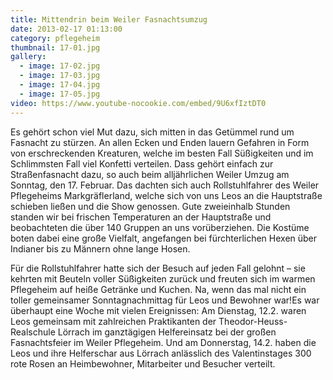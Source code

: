 ```yaml
---
title: Mittendrin beim Weiler Fasnachtsumzug
date: 2013-02-17 01:13:00
category: pflegeheim
thumbnail: 17-01.jpg
gallery:
  - image: 17-02.jpg
  - image: 17-03.jpg
  - image: 17-04.jpg
  - image: 17-05.jpg
video: https://www.youtube-nocookie.com/embed/9U6xfIztDT0
---
```


Es gehört schon viel Mut dazu, sich mitten in das Getümmel rund um Fasnacht zu stürzen. An allen Ecken und Enden lauern Gefahren in Form von erschreckenden Kreaturen, welche im besten Fall Süßigkeiten und im Schlimmsten Fall viel Konfetti verteilen. Dass gehört einfach zur Straßenfasnacht dazu, so auch beim alljährlichen Weiler Umzug am Sonntag, den 17. Februar. Das dachten sich auch Rollstuhlfahrer des Weiler Pflegeheims Markgräflerland, welche sich von uns Leos an die Hauptstraße schieben ließen und die Show genossen. Gute zweieinhalb Stunden standen wir bei frischen Temperaturen an der Hauptstraße und beobachteten die über 140 Gruppen an uns vorüberziehen. Die Kostüme boten dabei eine große Vielfalt, angefangen bei fürchterlichen Hexen über Indianer bis zu Männern ohne lange Hosen.

Für die Rollstuhlfahrer hatte sich der Besuch auf jeden Fall gelohnt – sie kehrten mit Beuteln voller Süßigkeiten zurück und freuten sich im warmen Pflegeheim auf heiße Getränke und Kuchen. Na, wenn das mal nicht ein toller gemeinsamer Sonntagnachmittag für Leos und Bewohner war!Es war überhaupt eine Woche mit vielen Ereignissen: Am Dienstag, 12.2. waren Leos gemeinsam mit zahlreichen Praktikanten der Theodor-Heuss-Realschule Lörrach im ganztägigen Helfereinsatz bei der großen Fasnachtsfeier im Weiler Pflegeheim. Und am Donnerstag, 14.2. haben die Leos und ihre Helferschar aus Lörrach anlässlich des Valentinstages 300 rote Rosen an Heimbewohner, Mitarbeiter und Besucher verteilt.
